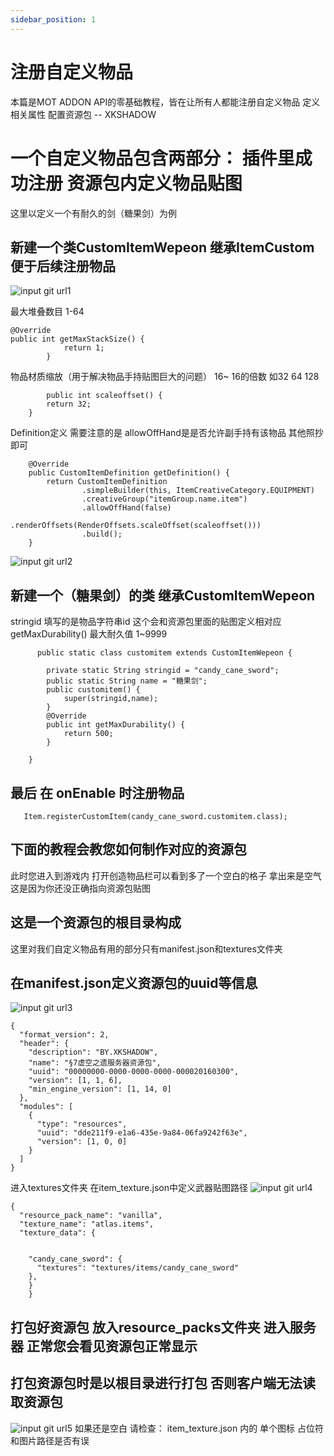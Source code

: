 ```yaml
---
sidebar_position: 1
---
```



# 注册自定义物品

本篇是MOT ADDON API的零基础教程，皆在让所有人都能注册自定义物品 定义相关属性 配置资源包
                      -- XKSHADOW
# 一个自定义物品包含两部分： 插件里成功注册 资源包内定义物品贴图


这里以定义一个有耐久的剑（糖果剑）为例

## 新建一个类CustomItemWepeon 继承ItemCustom 便于后续注册物品 

![input git url1](./images/1.png)

最大堆叠数目 1-64

```url
@Override
public int getMaxStackSize() {
            return 1;
        }
```
物品材质缩放（用于解决物品手持贴图巨大的问题） 16~ 16的倍数 如32 64 128
```url
        public int scaleoffset() {
        return 32;
    }
```
Definition定义
需要注意的是 allowOffHand是是否允许副手持有该物品
其他照抄即可
```url
    @Override
    public CustomItemDefinition getDefinition() {
        return CustomItemDefinition
                .simpleBuilder(this, ItemCreativeCategory.EQUIPMENT)
                .creativeGroup("itemGroup.name.item")
                .allowOffHand(false)
                .renderOffsets(RenderOffsets.scaleOffset(scaleoffset()))
                .build();
    }
```

![input git url2](./images/2.png)
## 新建一个（糖果剑）的类 继承CustomItemWepeon
stringid 填写的是物品字符串id 这个会和资源包里面的贴图定义相对应
getMaxDurability() 最大耐久值 1~9999
```url
      public static class customitem extends CustomItemWepeon {

        private static String stringid = "candy_cane_sword";
        public static String name = "糖果剑";
        public customitem() {
            super(stringid,name);
        }
        @Override
        public int getMaxDurability() {
            return 500;
        }

    }
```

## 最后 在 onEnable 时注册物品 
```url
   Item.registerCustomItem(candy_cane_sword.customitem.class);
```


## 下面的教程会教您如何制作对应的资源包
此时您进入到游戏内 打开创造物品栏可以看到多了一个空白的格子 
拿出来是空气 这是因为你还没正确指向资源包贴图 
## 这是一个资源包的根目录构成
这里对我们自定义物品有用的部分只有manifest.json和textures文件夹 
## 在manifest.json定义资源包的uuid等信息
![input git url3](./images/3.png)
```url
{
  "format_version": 2,
  "header": {
    "description": "BY.XKSHADOW",
    "name": "§7虚空之遗服务器资源包",
    "uuid": "00000000-0000-0000-0000-000020160300",
    "version": [1, 1, 6],
    "min_engine_version": [1, 14, 0]
  },
  "modules": [
    {
      "type": "resources",
      "uuid": "dde211f9-e1a6-435e-9a84-06fa9242f63e",
      "version": [1, 0, 0]
    }
  ]
}
```
进入textures文件夹 在item_texture.json中定义武器贴图路径
![input git url4](./images/4.png)
```url
{
  "resource_pack_name": "vanilla",
  "texture_name": "atlas.items",
  "texture_data": {

	
    "candy_cane_sword": {
      "textures": "textures/items/candy_cane_sword"
    },
	}
	}
```
## 打包好资源包 放入resource_packs文件夹 进入服务器 正常您会看见资源包正常显示
## 打包资源包时是以根目录进行打包 否则客户端无法读取资源包
![input git url5](./images/5.png)
如果还是空白 请检查：
item_texture.json 内的 单个图标 占位符和图片路径是否有误
